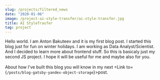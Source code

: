 ```yaml
---
slug: /projects/filtered_news
date: "2020-01-06"
image: /project-ai-style-transfer/ai-style-transfer.jpg
title: AI StyleTrasfer
tag: project
---
```



Hello world. I am Anton Bakuteev and it is my first blog post. 
I started this blog just for fun on winter holidays. 
I am working as Data Analyst/Scientist. 
And I decided to learn more about  frontend stuff. 
So this is basicaly just my second JS project.
I hope it will be useful for me and maybe also for you.
<br/><br/>
About how I've built this blog you will 
know in my next <Link to={`/posts/blog-gatsby-yandex-object-storage`}>post.</Link>  
